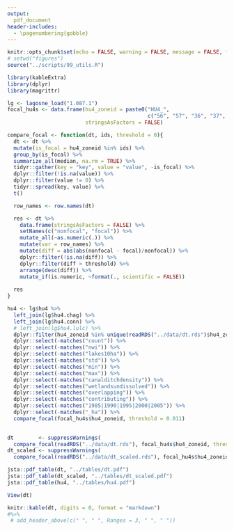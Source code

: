 ```yaml
---
output:
  pdf_document
header-includes: 
  - \pagenumbering{gobble}
---
```


```r
knitr::opts_chunk$set(echo = FALSE, warning = FALSE, message = FALSE, fig.path = "../figures/", fig.width = 5, fig.height = 6)
# setwd("figures")
source("../scripts/99_utils.R")
```

```r
library(kableExtra)
library(dplyr)
library(magrittr)

lg <- lagosne_load("1.087.1")
focal_hu4s <- data.frame(hu4_zoneid = paste0("HU4_", 
                                             c("56", "57", "36", "37", "38")), 
                         stringsAsFactors = FALSE)

compare_focal <- function(dt, ids, threshold = 0){
  dt <- dt %>%
  mutate(is_focal = hu4_zoneid %in% ids) %>% 
  group_by(is_focal) %>%
  summarize_all(median, na.rm = TRUE) %>%
  tidyr::gather(key = "key", value = "value", -is_focal) %>%
  dplyr::filter(!is.na(value)) %>%
  dplyr::filter(value != 0) %>%
  tidyr::spread(key, value) %>%
  t()

  row_names <- row.names(dt)

  res <- dt %>%
    data.frame(stringsAsFactors = FALSE) %>%
    setNames(c("nonfocal", "focal")) %>%
    mutate_all(~as.numeric(.)) %>%
    mutate(var = row_names) %>%
    mutate(diff = abs(abs(nonfocal - focal)/nonfocal)) %>%
    dplyr::filter(!is.na(diff)) %>%
    dplyr::filter(diff > threshold) %>%
    arrange(desc(diff)) %>%
    mutate_if(is.numeric, ~format(., scientific = FALSE)) 
  
  res
}

hu4 <- lg$hu4 %>%
  left_join(lg$hu4.chag) %>%
  left_join(lg$hu4.conn) %>%
  # left_join(lg$hu4.lulc) %>%
  dplyr::filter(hu4_zoneid %in% unique(readRDS("../data/dt.rds")$hu4_zoneid)) %>%
  dplyr::select(-matches("count")) %>%
  dplyr::select(-matches("nwi")) %>%
  dplyr::select(-matches("lakes10ha")) %>%
  dplyr::select(-matches("std")) %>%
  dplyr::select(-matches("min")) %>%
  dplyr::select(-matches("max")) %>%
  dplyr::select(-matches("canalditchdensity")) %>%
  dplyr::select(-matches("wetlandsundissolved")) %>%
  dplyr::select(-matches("overlapping")) %>%
  dplyr::select(-matches("contributing")) %>%
  dplyr::select(-matches("1985|1990|1995|2000|2005")) %>%
  dplyr::select(-matches("_ha")) %>%
  compare_focal(focal_hu4s$hu4_zoneid, threshold = 0.011)
  

dt        <- suppressWarnings(
  compare_focal(readRDS("../data/dt.rds"), focal_hu4s$hu4_zoneid, threshold = 0.28))
dt_scaled <- suppressWarnings(
  compare_focal(readRDS("../data/dt_scaled.rds"), focal_hu4s$hu4_zoneid, threshold = 0.9))

jsta::pdf_table(dt, "../tables/dt.pdf")
jsta::pdf_table(dt_scaled, "../tables/dt_scaled.pdf")
jsta::pdf_table(hu4, "../tables/hu4.pdf")

View(dt)

knitr::kable(dt, digits = 0, format = "markdown") 
#%>%
 # add_header_above(c(" ", " ", Ranges = 3, " ", " "))
```
